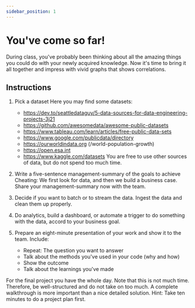 ```yaml
---
sidebar_position: 1
---
```


# You've come so far!

During class, you've probably been thinking about all the amazing things you could do with your newly acquired
knowledge. Now it's time to bring it all together and impress with vivid graphs that shows correlations.

## Instructions

1. Pick a dataset
   Here you may find some datasets:
    - https://dev.to/seattledataguy/5-data-sources-for-data-engineering-projects-3j21
    - https://github.com/awesomedata/awesome-public-datasets
    - https://www.tableau.com/learn/articles/free-public-data-sets
    - https://www.google.com/publicdata/directory
    - https://ourworldindata.org (/world-population-growth)
    - https://open.esa.int
    - https://www.kaggle.com/datasets
   You are free to use other sources of data, but do not spend too much time.

2. Write a five-sentence management-summary of the goals to achieve
   Cheating: We first look for data, and then we build a business case.
   Share your management-summary now with the team.

3. Decide if you want to batch or to stream the data. Ingest the data and clean them up properly.
4. Do analytics, build a dashboard, or automate a trigger to do something with the data, accord to your business goal.
5. Prepare an eight-minute presentation of your work and show it to the team.
   Include:
     - Repeat: The question you want to answer
     - Talk about the methods you've used in your code (why and how)
     - Show the outcome
     - Talk about the learnings you've made

For the final project you have the whole day. Note that this is not much time. Therefore, be well-structured
and do not take on too much. A complete walkthrough is more important than a nice detailed solution. Hint: Take
ten minutes to do a project plan first.

